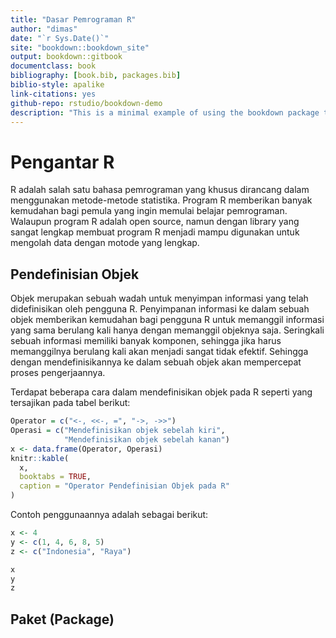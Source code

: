 ```yaml
--- 
title: "Dasar Pemrograman R"
author: "dimas"
date: "`r Sys.Date()`"
site: "bookdown::bookdown_site"
output: bookdown::gitbook
documentclass: book
bibliography: [book.bib, packages.bib]
biblio-style: apalike
link-citations: yes
github-repo: rstudio/bookdown-demo
description: "This is a minimal example of using the bookdown package to write a book. The output format for this example is bookdown::gitbook."
---
```


# Pengantar R

R adalah salah satu bahasa pemrograman yang khusus dirancang dalam menggunakan metode-metode statistika. Program R memberikan banyak kemudahan bagi pemula yang ingin memulai belajar pemrograman. Walaupun program R adalah open source, namun dengan library yang sangat lengkap membuat program R menjadi mampu digunakan untuk mengolah data dengan motode yang lengkap.

## Pendefinisian Objek

Objek merupakan sebuah wadah untuk menyimpan informasi yang telah didefinisikan oleh pengguna R. Penyimpanan informasi ke dalam sebuah objek memberikan kemudahan bagi pengguna R untuk memanggil informasi yang sama berulang kali hanya dengan memanggil objeknya saja. Seringkali sebuah informasi memiliki banyak komponen, sehingga jika harus memanggilnya berulang kali akan menjadi sangat tidak efektif. Sehingga dengan mendefinisikannya ke dalam sebuah objek akan mempercepat proses pengerjaannya.

Terdapat beberapa cara dalam mendefinisikan objek pada R seperti yang tersajikan pada tabel berikut:

```r
Operator = c("<-, <<-, =", "->, ->>")
Operasi = c("Mendefinisikan objek sebelah kiri",
            "Mendefinisikan objek sebelah kanan")
x <- data.frame(Operator, Operasi)
knitr::kable(
  x,
  booktabs = TRUE,
  caption = "Operator Pendefinisian Objek pada R"
)
```

Contoh penggunaannya adalah sebagai berikut:

```r
x <- 4
y <- c(1, 4, 6, 8, 5)
z <- c("Indonesia", "Raya")
```
```r
x
y
z
```
## Paket (Package)

